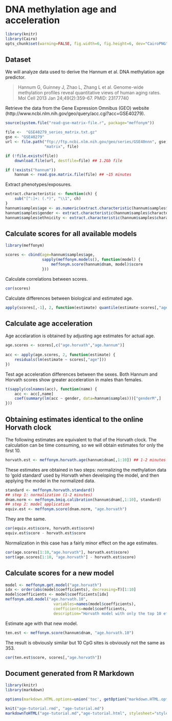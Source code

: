 # DNA methylation age and acceleration

```r
library(knitr)
library(Cairo)
opts_chunk$set(warning=FALSE, fig.width=6, fig.height=6, dev="CairoPNG")
```

## Dataset
We will analyze data used to derive the Hannum et al.
DNA methylation age predictor.

> Hannum G, Guinney J, Zhao L, Zhang L et al. Genome-wide methylation
> profiles reveal quantitative views of human aging rates. Mol Cell 2013
> Jan 24;49(2):359-67. PMID: 23177740

Retrieve the data from the Gene Expression Omnibus (GEO) website
(http://www.ncbi.nlm.nih.gov/geo/query/acc.cgi?acc=GSE40279).

```r
source(system.file("read-gse-matrix-file.r", package="meffonym"))

file <-  "GSE40279_series_matrix.txt.gz"
gse <- "GSE40279"
url <- file.path("ftp://ftp.ncbi.nlm.nih.gov/geo/series/GSE40nnn", gse,
                 "matrix", file)

if (!file.exists(file))
    download.file(url, destfile=file) ## 1.2Gb file

if (!exists("hannum"))
    hannum <- read.gse.matrix.file(file) ## ~15 minutes
```

Extract phenotypes/exposures.
```r
extract.characteristic <- function(ch) {
    sub("[^:]+: (.*)", "\\1", ch)
}
hannum$samples$age <- as.numeric(extract.characteristic(hannum$samples$characteristics_ch1))
hannum$samples$gender <- extract.characteristic(hannum$samples$characteristics_ch1.3)
hannum$samples$ethnicity <- extract.characteristic(hannum$samples$characteristics_ch1.4)
```

## Calculate scores for all available models

```r
library(meffonym)

scores <- cbind(age=hannum$samples$age,
                sapply(meffonym.models(), function(model) {
                    meffonym.score(hannum$dnam, model)$score
                }))
```

Calculate correlations between scores.
```r
cor(scores)
```

Calculate differences between biological and estimated age.
```r
apply(scores[,-1], 2, function(estimate) quantile(estimate-scores[,"age"]))
```

## Calculate age acceleration

Age accelaration is obtained by adjusting age estimates for actual age.
```r
age.scores <- scores[,c("age.horvath","age.hannum")]
    
acc <- apply(age.scores, 2, function(estimate) {
    residuals(lm(estimate ~ scores[,"age"]))
})
```

Test age acceleration differences between the sexes.
Both Hannum and Horvath scores show
greater acceleration in males than females.
```r
t(sapply(colnames(acc), function(name) {
    acc <- acc[,name]
    coef(summary(lm(acc ~ gender, data=hannum$samples)))["genderM",]
}))
```

## Obtaining estimates identical to the online Horvath clock

The following estimates are equivalent to that of the Horvath clock.
The calculation can be time consuming, so we will obtain estimates
for only the first 10.
```r
horvath.est <- meffonym.horvath.age(hannum$dnam[,1:10]) ## 1-2 minutes
```

These estimates are obtained in two steps: 
normalizing the methylation data to 'gold standard' used by Horvath when
developing the model, and then applying the model in the normalized data.
```r
standard <- meffonym.horvath.standard()
## step 1: normalization (1-2 minutes)
dnam.norm <- meffonym.bmiq.calibration(hannum$dnam[,1:10], standard) 
## step 2: model application
equiv.est <- meffonym.score(dnam.norm, "age.horvath")
```

They are the same.
```r
cor(equiv.est$score, horvath.est$score)
equiv.est$score - horvath.est$score
```

Normalization in this case has a fairly minor effect
on the age estimates.
```r
cor(age.scores[1:10,"age.horvath"], horvath.est$score)
sort(age.scores[1:10, "age.horvath"] - horvath.est$score)
```

## Calculate scores for a new model

```r
model <- meffonym.get.model("age.horvath")
idx <- order(abs(model$coefficients), decreasing=T)[1:10]
model$coefficients <- model$coefficients[idx]
meffonym.add.model("age.horvath.10",
                     variables=names(model$coefficients),
                     coefficients=model$coefficients,
                     description="Horvath model with only the top 10 effect sizes.")
```

Estimate age with that new model.
```r
ten.est <- meffonym.score(hannum$dnam, "age.horvath.10")
```

The result is obviously similar but 10 CpG sites is obviously
not the same as 353.
```r
cor(ten.est$score, scores[,"age.horvath"])
```

## Document generated from R Markdown

```r
library(knitr)
library(markdown)

options(markdown.HTML.options=union('toc', getOption("markdown.HTML.options")))

knit("age-tutorial.rmd", "age-tutorial.md")
markdownToHTML("age-tutorial.md","age-tutorial.html", stylesheet="style.css")
```
